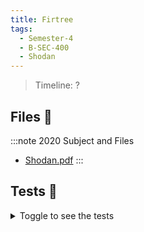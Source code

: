 ```yaml
---
title: Firtree
tags:
  - Semester-4
  - B-SEC-400
  - Shodan
---
```

> Timeline: ?


## Files 📂

:::note 2020 Subject and Files
- [Shodan.pdf](https://github.com/Studio-17/Epitech-Subjects/raw/main/Semester-4/B-SEC-400/Shodan/Shodan.pdf)
:::

## Tests 🤖
<details>
  <summary>Toggle to see the tests</summary>
  <div>
Yo
  </div>
</details>
